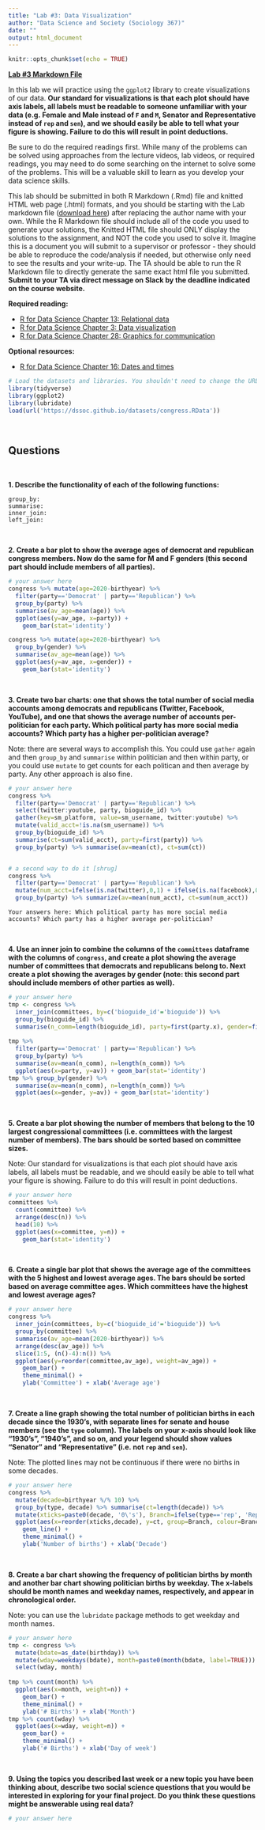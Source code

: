 ```yaml
---
title: "Lab #3: Data Visualization"
author: "Data Science and Society (Sociology 367)"
date: ""
output: html_document
---
```


```r
knitr::opts_chunk$set(echo = TRUE)
```

**[Lab #3 Markdown File](/assignments/Lab_3.Rmd)**

In this lab we will practice using the `ggplot2` library to create visualizations of our data. **Our standard for visualizations is that each plot should have axis labels, all labels must be readable to someone unfamiliar with your data (e.g. Female and Male instead of `F` and `M`, Senator and Representative instead of `rep` and `sen`), and we should easily be able to tell what your figure is showing. Failure to do this will result in point deductions.**

Be sure to do the required readings first. While many of the problems can be solved using approaches from the lecture videos, lab videos, or required readings, you may need to do some searching on the internet to solve some of the problems. This will be a valuable skill to learn as you develop your data science skills.

This lab should be submitted in both R Markdown (.Rmd) file and knitted HTML web page (.html) formats, and you should be starting with the Lab markdown file ([download here](/assignments/Lab_3.Rmd)) after replacing the author name with your own. While the R Markdown file should include all of the code you used to generate your solutions, the Knitted HTML file should ONLY display the solutions to the assignment, and NOT the code you used to solve it. Imagine this is a document you will submit to a supervisor or professor - they should be able to reproduce the code/analysis if needed, but otherwise only need to see the results and your write-up. The TA should be able to run the R Markdown file to directly generate the same exact html file you submitted. **Submit to your TA via direct message on Slack by the deadline indicated on the course website.**

**Required reading:** 

* [R for Data Science Chapter 13: Relational data](https://r4ds.had.co.nz/relational-data.html)
* [R for Data Science Chapter 3: Data visualization](https://r4ds.had.co.nz/data-visualisation.html)
* [R for Data Science Chapter 28: Graphics for communication](https://r4ds.had.co.nz/graphics-for-communication.html)


**Optional resources:**

* [R for Data Science Chapter 16: Dates and times](https://r4ds.had.co.nz/dates-and-times.html)



```r
# Load the datasets and libraries. You shouldn't need to change the URL in the `load` function.
library(tidyverse)
library(ggplot2)
library(lubridate)
load(url('https://dssoc.github.io/datasets/congress.RData'))
```
<br/>

## Questions
<br>

**1. Describe the functionality of each of the following functions:**
```
group_by: 
summarise: 
inner_join: 
left_join: 
```
<br/>

**2. Create a bar plot to show the average ages of democrat and republican congress members. Now do the same for M and F genders (this second part should include members of all parties).**
```r
# your answer here
congress %>% mutate(age=2020-birthyear) %>% 
  filter(party=='Democrat' | party=='Republican') %>% 
  group_by(party) %>% 
  summarise(av_age=mean(age)) %>% 
  ggplot(aes(y=av_age, x=party)) +
    geom_bar(stat='identity')

congress %>% mutate(age=2020-birthyear) %>% 
  group_by(gender) %>% 
  summarise(av_age=mean(age)) %>% 
  ggplot(aes(y=av_age, x=gender)) +
    geom_bar(stat='identity')
```
<br/>

**3. Create two bar charts: one that shows the total number of social media accounts among democrats and republicans (Twitter, Facebook, YouTube), and one that shows the average number of accounts per-politician for each party. Which political party has more social media accounts? Which party has a higher per-politician average?**

Note: there are several ways to accomplish this. You could use `gather` again and then `group_by` and `summarise` within politician and then within party, or you could use `mutate` to get counts for each politican and then average by party. Any other approach is also fine.
```r
# your answer here
congress %>% 
  filter(party=='Democrat' | party=='Republican') %>% 
  select(twitter:youtube, party, bioguide_id) %>% 
  gather(key=sm_platform, value=sm_username, twitter:youtube) %>% 
  mutate(valid_acct=!is.na(sm_username)) %>% 
  group_by(bioguide_id) %>% 
  summarise(ct=sum(valid_acct), party=first(party)) %>% 
  group_by(party) %>% summarise(av=mean(ct), ct=sum(ct))


# a second way to do it [shrug]
congress %>% 
  filter(party=='Democrat' | party=='Republican') %>% 
  mutate(num_acct=ifelse(is.na(twitter),0,1) + ifelse(is.na(facebook),0,1) + ifelse(is.na(youtube),0,1)) %>% 
  group_by(party) %>% summarize(av=mean(num_acct), ct=sum(num_acct))
```
```
Your answers here: Which political party has more social media accounts? Which party has a higher average per-politician?
```
<br/>


**4. Use an inner join to combine the columns of the `committees` dataframe with the columns of `congress`, and create a plot showing the average number of committees that democrats and republicans belong to. Next create a plot showing the averages by gender (note: this second part should include members of other parties as well).**
```r
# your answer here
tmp <- congress %>% 
  inner_join(committees, by=c('bioguide_id'='bioguide')) %>% 
  group_by(bioguide_id) %>% 
  summarise(n_comm=length(bioguide_id), party=first(party.x), gender=first(gender))# %>% 
  
tmp %>% 
  filter(party=='Democrat' | party=='Republican') %>% 
  group_by(party) %>% 
  summarise(av=mean(n_comm), n=length(n_comm)) %>% 
  ggplot(aes(x=party, y=av)) + geom_bar(stat='identity')
tmp %>% group_by(gender) %>% 
  summarise(av=mean(n_comm), n=length(n_comm)) %>% 
  ggplot(aes(x=gender, y=av)) + geom_bar(stat='identity')
```
<br/>



**5. Create a bar plot showing the number of members that belong to the 10 largest congressional committees (i.e. committees with the largest number of members). The bars should be sorted based on committee sizes.**

Note: Our standard for visualizations is that each plot should have axis labels, all labels must be readable, and we should easily be able to tell what your figure is showing. Failure to do this will result in point deductions.
```r
# your answer here
committees %>% 
  count(committee) %>% 
  arrange(desc(n)) %>% 
  head(10) %>% 
  ggplot(aes(x=committee, y=n)) +
    geom_bar(stat='identity')

```
<br/>


**6. Create a single bar plot that shows the average age of the committees with the 5 highest and lowest average ages. The bars should be sorted based on average committee ages. Which committees have the highest and lowest average ages?**
```r
# your answer here
congress %>% 
  inner_join(committees, by=c('bioguide_id'='bioguide')) %>% 
  group_by(committee) %>% 
  summarise(av_age=mean(2020-birthyear)) %>% 
  arrange(desc(av_age)) %>% 
  slice(1:5, (n()-4):n()) %>% 
  ggplot(aes(y=reorder(committee,av_age), weight=av_age)) + 
    geom_bar() + 
    theme_minimal() + 
    ylab('Committee') + xlab('Average age')
```
<br/>




**7. Create a line graph showing the total number of politician births in each decade since the 1930's, with separate lines for senate and house members (see the `type` column). The labels on your x-axis should look like "1930's", "1940's", and so on, and your legend should show values "Senator" and "Representative" (i.e. not `rep` and `sen`).**

Note: The plotted lines may not be continuous if there were no births in some decades.
```r
# your answer here
congress %>% 
  mutate(decade=birthyear %/% 10) %>% 
  group_by(type, decade) %>% summarise(ct=length(decade)) %>% 
  mutate(xticks=paste0(decade, '0\'s'), Branch=ifelse(type=='rep', 'Representative', 'Senator')) %>% 
  ggplot(aes(x=reorder(xticks,decade), y=ct, group=Branch, colour=Branch)) +
    geom_line() + 
    theme_minimal() + 
    ylab('Number of births') + xlab('Decade')
```
<br/>




**8. Create a bar chart showing the frequency of politician births by month and another bar chart showing politician births by weekday. The x-labels should be month names and weekday names, respectively, and appear in chronological order.**

Note: you can use the `lubridate` package methods to get weekday and month names.
```r
# your answer here
tmp <- congress %>% 
  mutate(bdate=as_date(birthday)) %>% 
  mutate(wday=weekdays(bdate), month=paste0(month(bdate, label=TRUE))) %>% 
  select(wday, month)
  
tmp %>% count(month) %>% 
  ggplot(aes(x=month, weight=n)) + 
    geom_bar() + 
    theme_minimal() + 
    ylab('# Births') + xlab('Month')
tmp %>% count(wday) %>% 
  ggplot(aes(x=wday, weight=n)) + 
    geom_bar() + 
    theme_minimal() + 
    ylab('# Births') + xlab('Day of week')
```
<br/>

**9. Using the topics you described last week or a new topic you have been thinking about, describe two social science questions that you would be interested in exploring for your final project. Do you think these questions might be answerable using real data?**
```r
# your answer here
```